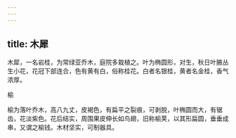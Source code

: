 ```yaml
---
---
---
```

title: 木犀
---



木犀，一名岩桂，为常绿亚乔木，庭院多栽植之。叶为椭圆形，对生，秋日叶腋丛生小花，花冠下部连合，色有黄有白，俗称桂花。白者名银桂，黄者名金桂，香气浓厚。

榆

榆为落叶乔木，高八九丈，皮褐色，有扁平之裂痕，可剥脱，叶椭圆而大，有锯齿，花淡紫色。花后结实，周围果皮伸长如鸟翅，旧称榆荚，以其形扁圆，垂垂成串，又谓之榆钱。木材坚实，可制器具。